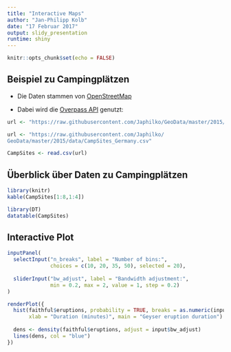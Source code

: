 ```yaml
---
title: "Interactive Maps"
author: "Jan-Philipp Kolb"
date: "17 Februar 2017"
output: slidy_presentation
runtime: shiny
---
```


```r
knitr::opts_chunk$set(echo = FALSE)
```

## Beispiel zu Campingplätzen

- Die Daten stammen von [OpenStreetMap](http://www.openstreetmap.de/)

- Dabei wird die [Overpass API](http://wiki.openstreetmap.org/wiki/Overpass_API) genutzt:



```r
url <- "https://raw.githubusercontent.com/Japhilko/GeoData/master/2015/data/CampSites_Germany.csv"
```

```r
url <- "https://raw.githubusercontent.com/Japhilko/
GeoData/master/2015/data/CampSites_Germany.csv"
```

```r
CampSites <- read.csv(url)
```


## Überblick über Daten zu Campingplätzen

```r
library(knitr)
kable(CampSites[1:8,1:4])
```

```r
library(DT)
datatable(CampSites)
```

## Interactive Plot

```r
inputPanel(
  selectInput("n_breaks", label = "Number of bins:",
              choices = c(10, 20, 35, 50), selected = 20),
  
  sliderInput("bw_adjust", label = "Bandwidth adjustment:",
              min = 0.2, max = 2, value = 1, step = 0.2)
)

renderPlot({
  hist(faithful$eruptions, probability = TRUE, breaks = as.numeric(input$n_breaks),
       xlab = "Duration (minutes)", main = "Geyser eruption duration")
  
  dens <- density(faithful$eruptions, adjust = input$bw_adjust)
  lines(dens, col = "blue")
})
```
